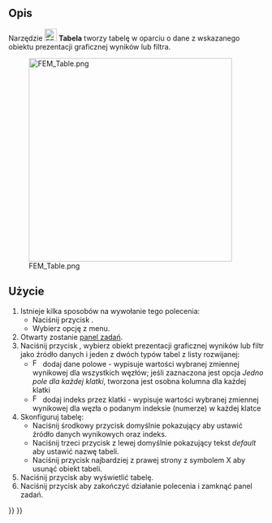 <languages/>

{{Docnav/pl
|[[FEM_PostHistogram/pl|Histogram]]
|[[FEM_ClippingPlaneAdd/pl|Płaszczyzna cięcia na ścianie]]
|[[FEM_Workbench/pl|środowisko pracy MES]]
|IconL=FEM_PostHistogram.svg
|IconR=FEM_ClippingPlaneAdd.svg
|IconC=Workbench_FEM.svg
}}

<div class="mw-translate-fuzzy">
{{GuiCommand/pl
|Name=FEM PostSpreadsheet
|Name/pl=MES: Tabela
|MenuLocation=Wyniki → Wizualizacje danych → Utwórz tabelę
|Workbenches=[[FEM_Workbench/pl|MES]]
|Version=1.1
|SeeAlso=[[FEM_tutorial/pl|Poradnik MES]]
}}
</div>

<span id="Description"></span>
==Opis==

Narzędzie [[Image:FEM_PostSpreadsheet.svg|24px]] '''Tabela''' tworzy tabelę w oparciu o dane z wskazanego obiektu prezentacji graficznej wyników lub filtra.

[[File:FEM_Table.png|400px]]

<span id="Usage"></span>
==Użycie==

<div class="mw-translate-fuzzy">
# Istnieje kilka sposobów na wywołanie tego polecenia:
#* Naciśnij przycisk {{Button|[[Image:FEM_PostSpreadsheet.svg|16px]] [[FEM_PostSpreadsheet/pl|Utwórz tabelę]]}}.
#* Wybierz opcję {{MenuCommand|Wyniki → Wizualizacje danych → [[Image:FEM_PostSpreadsheet.svg|16px]] Utwórz tabelę}} z menu.
# Otwarty zostanie [[Task_panel/pl|panel zadań]].
# Naciśnij przycisk {{Button|Dodaj dane z}}, wybierz obiekt prezentacji graficznej wyników lub filtr jako źródło danych i jeden z dwóch typów tabel z listy rozwijanej:
#* [[Image:FEM_PostIndex.svg|16px]] dodaj dane polowe - wypisuje wartości wybranej zmiennej wynikowej dla wszystkich węzłów; jeśli zaznaczona jest opcja ''Jedno pole dla każdej klatki'', tworzona jest osobna kolumna dla każdej klatki
#* [[Image:FEM_PostField.svg|16px]] dodaj indeks przez klatki - wypisuje wartości wybranej zmiennej wynikowej dla węzła o podanym indeksie (numerze) w każdej klatce
# Skonfiguruj tabelę:
#* Naciśnij środkowy przycisk domyślnie pokazujący {{Button|Indeks}} aby ustawić źródło danych wynikowych oraz indeks.
#* Naciśnij trzeci przycisk z lewej domyślnie pokazujący tekst ''default'' aby ustawić nazwę tabeli.
#* Naciśnij przycisk najbardziej z prawej strony z symbolem X aby usunąć obiekt tabeli.
# Naciśnij przycisk {{Button|Pokaż tabelę}} aby wyświetlić tabelę.
# Naciśnij przycisk {{Button|OK}} aby zakończyć działanie polecenia i zamknąć panel zadań.
</div>


{{Docnav/pl
|[[FEM_PostHistogram/pl|Histogram]]
|[[FEM_ClippingPlaneAdd/pl|Płaszczyzna cięcia na ścianie]]
|[[FEM_Workbench/pl|środowisko pracy MES]]
|IconL=FEM_PostHistogram.svg
|IconR=FEM_ClippingPlaneAdd.svg
|IconC=Workbench_FEM.svg
}}

{{FEM Tools navi{{#translation:}}}}
{{Userdocnavi{{#translation:}}}}